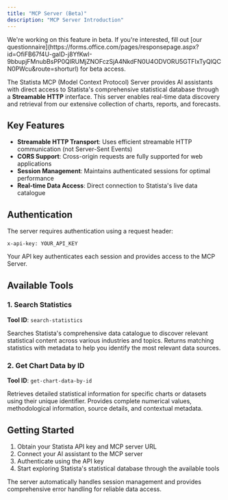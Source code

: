 ```yaml
---
title: "MCP Server (Beta)"
description: "MCP Server Introduction"
---
```

<Info>
  We're working on this feature in beta. If you're interested, fill out [our questionnaire](https://forms.office.com/pages/responsepage.aspx?id=OfiFB67f4U-gaID-j8YfKwI-9bbupjFMnubBsPP0QlRUMjZNOFczSjA4NkdFN0U4ODVORU5GTFIxTyQlQCN0PWcu&route=shorturl) for beta access.
</Info>

The Statista MCP (Model Context Protocol) Server provides AI assistants with direct access to Statista's comprehensive statistical database through a **Streamable HTTP** interface. This server enables real-time data discovery and retrieval from our extensive collection of charts, reports, and forecasts.

## Key Features

- **Streamable HTTP Transport**: Uses efficient streamable HTTP communication (not Server-Sent Events)
- **CORS Support**: Cross-origin requests are fully supported for web applications
- **Session Management**: Maintains authenticated sessions for optimal performance
- **Real-time Data Access**: Direct connection to Statista's live data catalogue

## Authentication

The server requires authentication using a request header:

```
x-api-key: YOUR_API_KEY
```

Your API key authenticates each session and provides access to the MCP Server.


## Available Tools

### 1. Search Statistics
**Tool ID**: `search-statistics`

Searches Statista's comprehensive data catalogue to discover relevant statistical content across various industries and topics. Returns matching statistics with metadata to help you identify the most relevant data sources.

### 2. Get Chart Data by ID  
**Tool ID**: `get-chart-data-by-id`

Retrieves detailed statistical information for specific charts or datasets using their unique identifier. Provides complete numerical values, methodological information, source details, and contextual metadata.

## Getting Started

1. Obtain your Statista API key and MCP server URL
2. Connect your AI assistant to the MCP server
3. Authenticate using the API key
4. Start exploring Statista's statistical database through the available tools

The server automatically handles session management and provides comprehensive error handling for reliable data access.

